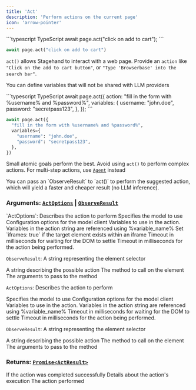 ```yaml
---
title: 'Act'
description: 'Perform actions on the current page'
icon: 'arrow-pointer'
---
```


<CodeGroup>
```typescript TypeScript
await page.act("click on add to cart");
```

```python Python
await page.act("click on add to cart")
```
</CodeGroup>

`act()` allows Stagehand to interact with a web page. Provide an `action` like `"Click on the add to cart button"`, or `"Type 'Browserbase' into the search bar"`.

You can define variables that will not be shared with LLM providers

<CodeGroup>
```typescript TypeScript
await page.act({
  action: "fill in the form with %username% and %password%",
  variables: {
    username: "john.doe",
    password: "secretpass123",
  },
});
```

```python Python
await page.act({
  "fill in the form with %username% and %password%",
  variables={
    "username": "john.doe",
    "password": "secretpass123",
  },
})
```
</CodeGroup>

Small atomic goals perform the best. Avoid using `act()` to perform complex actions. For multi-step actions, use [`Agent`](/reference/agent) instead

<Tip>
You can pass an `ObserveResult` to `act()` to perform the suggested action, which will yield a faster and cheaper result (no LLM inference).
</Tip>

### **Arguments:** [`ActOptions`](https://github.com/browserbase/stagehand/blob/main/types/stagehand.ts)  |  [`ObserveResult`](https://github.com/browserbase/stagehand/blob/main/types/stagehand.ts)

<Tabs>
<Tab title="TypeScript">
`ActOptions`:
  <ParamField path="action" type="string" required>
    Describes the action to perform
  </ParamField>

  <ParamField path="modelName" type="AvailableModel" optional>
    Specifies the model to use
  </ParamField>

  <ParamField path="modelClientOptions" type="object" optional>
    Configuration options for the model client
  </ParamField>

  <ParamField path="variables" type="Record<string, string>" optional>
    Variables to use in the action. Variables in the action string are referenced using %variable_name%
  </ParamField>

  <ParamField path="iframes" type="boolean" optional>
    Set `iframes: true` if the target element exists within an iframe
  </ParamField>

  <ParamField path="domSettleTimeoutMs" type="number" optional>
    Timeout in milliseconds for waiting for the DOM to settle
  </ParamField>

  <ParamField path="timeoutMs" type="number" optional>
      Timeout in milliseconds for the action being performed.
  </ParamField>

`ObserveResult`:
 <ParamField path="selector" type="string" required>
    A string representing the element selector
  </ParamField>

  <ParamField path="description" type="string" required>
    A string describing the possible action
  </ParamField>

  <ParamField path="method" type="string" required>
    The method to call on the element
  </ParamField>

  <ParamField path="arguments" type="object" required>
    The arguments to pass to the method
  </ParamField>
</Tab>

<Tab title="Python">

`ActOptions`:
  <ParamField path="action" type="string" required>
    Describes the action to perform
  </ParamField>

  <ParamField path="model_name" type="string" optional>
    Specifies the model to use
  </ParamField>

  <ParamField path="model_client_options" type="dict" optional>
    Configuration options for the model client
  </ParamField>

  <ParamField path="variables" type="dict" optional>
    Variables to use in the action. Variables in the action string are referenced using %variable_name%
  </ParamField>

  <ParamField path="dom_settle_timeout_ms" type="int" optional>
    Timeout in milliseconds for waiting for the DOM to settle
  </ParamField>

  <ParamField path="timeout_ms" type="int" optional>
      Timeout in milliseconds for the action being performed.
  </ParamField>

`ObserveResult`:
 <ParamField path="selector" type="string" required>
    A string representing the element selector
  </ParamField>

  <ParamField path="description" type="string" required>
    A string describing the possible action
  </ParamField>

  <ParamField path="method" type="string" required>
    The method to call on the element
  </ParamField>

  <ParamField path="arguments" type="object" required>
    The arguments to pass to the method
  </ParamField>
</Tab>
</Tabs>

### **Returns:** [`Promise<ActResult>`](https://github.com/browserbase/stagehand/blob/main/types/stagehand.ts)

  <ParamField path="success" type="boolean" required>
    If the action was completed successfully
  </ParamField>

  <ParamField path="message" type="string" required>
    Details about the action's execution
  </ParamField>

  <ParamField path="action" type="string" required>
    The action performed
  </ParamField>